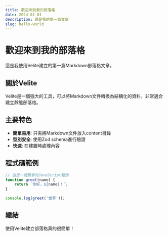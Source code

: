 ```yaml
---
title: 歡迎來到我的部落格
date: 2024-01-01
description: 這是我的第一篇文章
slug: hello-world
---
```


# 歡迎來到我的部落格

這是我使用Velite建立的第一篇Markdown部落格文章。

## 關於Velite

Velite是一個強大的工具，可以將Markdown文件轉換為結構化的資料，非常適合建立靜態部落格。

## 主要特色

- **簡單易用**: 只需將Markdown文件放入content目錄
- **型別安全**: 使用Zod schema進行驗證
- **快速**: 在建置時處理內容

## 程式碼範例

```javascript
// 這是一個簡單的JavaScript範例
function greet(name) {
    return `你好，${name}！`;
}

console.log(greet('世界'));
```

## 總結

使用Velite建立部落格真的很簡單！
